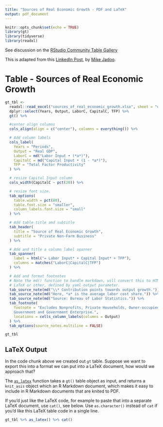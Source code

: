 ```yaml
---
title: "Sources of Real Economic Growth - PDF and LaTeX"
output: pdf_document
---
```


```r
knitr::opts_chunk$set(echo = TRUE)
library(gt)
library(tidyverse)
library(readxl)
```

See discussion on the [RStudio Community Table Gallery](https://community.rstudio.com/t/simple-latex-table-example-sources-of-real-economic-growth/136408)

This is adapted from this [LinkedIn Post]( https://www.linkedin.com/feed/update/urn:li:activity:6916876075809558528/), by [Mike Jadoo](https://www.linkedin.com/in/mike-jadoo/).


# Table - Sources of Real Economic Growth

```r

gt_tbl <-
  readxl::read_excel("sources_of_real_economic_growth.xlsx", sheet = "data") %>%
  dplyr::select(Years, Output, LaborC, CapitalC, TFP) %>%
  gt() %>%

  #center align columns
  cols_align(align = c("center"), columns = everything()) %>%

  # Add column labels
  cols_label(
    Years = "Periods",
    Output = "Real GDP",
    LaborC = md("Labor Input • (*a*)"),
    CapitalC = md("Capital Input • (1 - *a*)"),
    TFP = "Total Factor Productivity"
  ) %>%

  # resize Capital Input column
  cols_width(CapitalC ~ pct(20)) %>%

  # resize font size.
  tab_options(
    table.width = pct(80),
    table.font.size = "smaller",
    column_labels.font.size = "small"
  ) %>%

  # Add table title and subtitle
  tab_header(
    title = "Source of Real Economic Growth",
    subtitle = "Private Non-Farm Business"
  ) %>%

  # Add and title a column label spanner
  tab_spanner(
    label = html("= Labor Input* + Capital Input* + TFP"),
    columns = matches("LaborC|CapitalC|TFP")
  ) %>%

  # Add and format footnotes
  # Note the md() function to handle markdown, will convert this to HTML,
  # LaTeX or other, defined by yaml output parameter.
  tab_source_note(md("\\* Contribution points towards output growth.")) %>%
  tab_source_note(md("Here, *a* is the average labor cost share.")) %>%
  tab_source_note(md("Source: Bureau of Labor Statistics.")) %>%
  tab_footnote(
    footnote = "Excludes Nonprofits, Private Households, Owner-occupied Housing,
    Government and Government Enterprise.",
    locations = cells_column_labels(columns = Output)
  ) %>%
  tab_options(source_notes.multiline = FALSE)

gt_tbl

```


## LaTeX Output

In the code chunk above we created out `gt` table. Suppose we want to export this into a format we can put into a LaTeX document, how would we approach that? 

The [`as_latex`](https://gt.rstudio.com/reference/as_latex.html) function takes a `gt()` table object as input, and returns a `knit_asis` object which an R Markdown document, which makes it easy to include in R Markdown documents that are knited to PDF.

If you'd just like the LaTeX code, for example to paste that into a separate LaTeX document, use `cat()`, see below. Use `as.character()` instead of `cat` if you'd like this LaTeX table code in a single line. 

```r

gt_tbl %>% as_latex() %>% cat() 

```